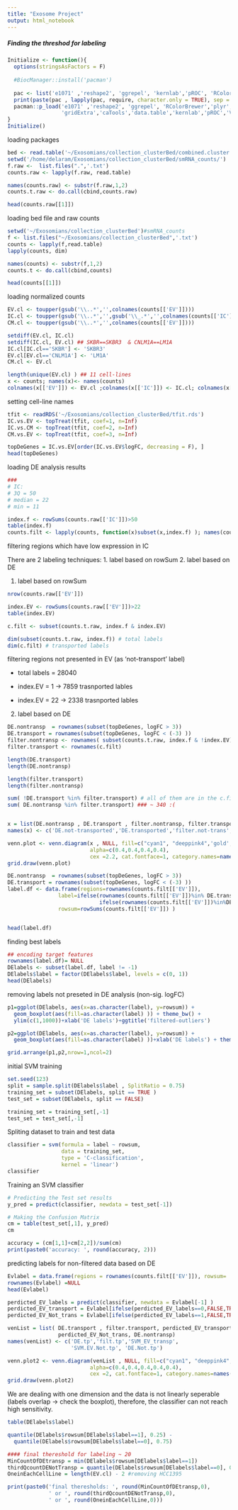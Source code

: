```yaml
---
title: "Exosome Project"
output: html_notebook
---
```

  
  
##### Finding the threshod for labeling  
```r
Initialize <- function(){
  options(stringsAsFactors = F)
  
  #BiocManager::install('pacman')
  
  pac <- list('e1071' ,'reshape2', 'ggrepel', 'kernlab','pROC', 'RColorBrewer','plyr','gridExtra','gridExtra','caTools','data.table','VennDiagram')
  print(paste(pac , lapply(pac, require, character.only = TRUE), sep = ' : '))
  pacman::p_load('e1071' ,'reshape2', 'ggrepel', 'RColorBrewer','plyr','gridExtra',
                 'gridExtra','caTools','data.table','kernlab','pROC','VennDiagram')
}
Initialize()

```
loading packages




```r
bed <- read.table('~/Exosomians/collection_clusterBed/combined.cluster.scoref10.annotated.bed',header = F)
setwd('/home/delaram/Exosomians/collection_clusterBed/smRNA_counts/')
f.raw <-  list.files(".",'.txt')
counts.raw <- lapply(f.raw, read.table)

names(counts.raw) <- substr(f.raw,1,2)
counts.t.raw <- do.call(cbind,counts.raw)

head(counts.raw[[1]])
```
loading bed file and raw counts


```r
setwd('~/Exosomians/collection_clusterBed')#smRNA_counts
f <- list.files("~/Exosomians/collection_clusterBed",'.txt')
counts <- lapply(f,read.table)
lapply(counts, dim)

names(counts) <- substr(f,1,2)
counts.t <- do.call(cbind,counts)

head(counts[[1]])
```
loading normalized counts



```r

EV.cl <- toupper(gsub('\\..*','',colnames(counts[['EV']])))
IC.cl <- toupper(gsub('\\..*','',gsub('\\_.*','',colnames(counts[['IC']]))))
CM.cl <- toupper(gsub('\\..*','',colnames(counts[['EV']])))

setdiff(EV.cl, IC.cl)
setdiff(IC.cl, EV.cl) ## SKBR==SKBR3  & CNLM1A==LM1A
IC.cl[IC.cl=='SKBR'] <- 'SKBR3'
EV.cl[EV.cl=='CNLM1A'] <- 'LM1A' 
CM.cl <- EV.cl

length(unique(EV.cl) ) ## 11 cell-lines
x <- counts; names(x)<- names(counts)
colnames(x[['EV']]) <- EV.cl ;colnames(x[['IC']]) <- IC.cl; colnames(x[['CM']]) <- CM.cl
```
setting cell-line names


```r
tfit <- readRDS('~/Exosomians/collection_clusterBed/tfit.rds')
IC.vs.EV <- topTreat(tfit, coef=1, n=Inf)
IC.vs.CM <- topTreat(tfit, coef=2, n=Inf)
CM.vs.EV <- topTreat(tfit, coef=3, n=Inf)

topDeGenes = IC.vs.EV[order(IC.vs.EV$logFC, decreasing = F), ]
head(topDeGenes)
```
loading DE analysis results

```r
### 
# IC: 
# 3Q = 50
# median = 22 
# min = 11

index.f <- rowSums(counts.raw[['IC']])>50
table(index.f)
counts.filt <- lapply(counts, function(x)subset(x,index.f) ); names(counts.filt) <- names(counts)

```
filtering regions which have low expression in IC



There are 2 labeling techniques:
1. label based on rowSum
2. label based on DE 



1. label based on rowSum 
```r
nrow(counts.raw[['EV']])

index.EV <- rowSums(counts.raw[['EV']])>22
table(index.EV)

c.filt <- subset(counts.t.raw, index.f & index.EV)  

dim(subset(counts.t.raw, index.f)) # total labels
dim(c.filt) # transported labels

```

filtering regions not presented in EV (as 'not-transport' label)

* total labels = 28040

* index.EV = 1 -> 7859 trasnported lables

* index.EV = 22 -> 2338 trasnported lables



2. label based on DE 
```r
DE.nontransp  = rownames(subset(topDeGenes, logFC > 3))
DE.transport = rownames(subset(topDeGenes, logFC < (-3) ))
filter.nontransp <- rownames( subset(counts.t.raw, index.f & !index.EV) )
filter.transport <- rownames(c.filt)

```




```r
length(DE.transport)
length(DE.nontransp)

length(filter.transport)
length(filter.nontransp)
```


```r
sum( !DE.transport %in% filter.transport) # all of them are in the c.filt: logFC<-3 #580
sum( DE.nontransp %in% filter.transport) ### ~ 340 :(


x = list(DE.nontransp , DE.transport , filter.nontransp, filter.transport)
names(x) <- c('DE.not-transported','DE.transported','filter.not-trans','filter.transp')

venn.plot <- venn.diagram(x , NULL, fill=c("cyan1", "deeppink4",'gold','darkblue'),
                          alpha=c(0.4,0.4,0.4,0.4), 
                          cex =2.2, cat.fontface=1, category.names=names(x))
grid.draw(venn.plot)
```





```r

DE.nontransp  = rownames(subset(topDeGenes, logFC > 3))
DE.transport = rownames(subset(topDeGenes, logFC < (-3) ))
label.df <- data.frame(regions=rownames(counts.filt[['EV']]),
                label=ifelse(rownames(counts.filt[['EV']])%in% DE.transport, 1,
                             ifelse(rownames(counts.filt[['EV']])%in%DE.nontransp, 0, -1 )) ,
                rowsum=rowSums(counts.filt[['EV']]) )


head(label.df)
```
finding best labels



```r
## encoding target features
rownames(label.df)= NULL
DElabels <- subset(label.df, label != -1)
DElabels$label = factor(DElabels$label, levels = c(0, 1)) 
head(DElabels)


```
removing labels not preseted in DE analysis (non-sig. logFC)


```r
p1=ggplot(DElabels, aes(x=as.character(label), y=rowsum)) +
  geom_boxplot(aes(fill=as.character(label) )) + theme_bw() +
  ylim(c(1,1000))+xlab('DE labels')+ggtitle('filtered-outliers')

p2=ggplot(DElabels, aes(x=as.character(label), y=rowsum)) +
  geom_boxplot(aes(fill=as.character(label) ))+xlab('DE labels') + theme_bw()

grid.arrange(p1,p2,nrow=1,ncol=2)

```








############################### initial SVM training 
```r
set.seed(123) 
split = sample.split(DElabels$label , SplitRatio = 0.75) 
training_set = subset(DElabels, split == TRUE ) 
test_set = subset(DElabels, split == FALSE) 

training_set = training_set[,-1]
test_set = test_set[,-1]

```
Spliting dataset to train and test data 


```r

classifier = svm(formula = label ~ rowsum, 
                 data = training_set, 
                 type = 'C-classification', 
                 kernel = 'linear') 
classifier

```
Training an SVM classifier

```r
# Predicting the Test set results 
y_pred = predict(classifier, newdata = test_set[-1])

# Making the Confusion Matrix 
cm = table(test_set[,1], y_pred)
cm

accuracy = (cm[1,1]+cm[2,2])/sum(cm)
print(paste0('accuracy: ', round(accuracy, 2)))
```

predicting labels for non-filtered data based on DE

```r
Evlabel = data.frame(regions = rownames(counts.filt[['EV']]), rowsum=  rowSums(counts.filt[['EV']]))
rownames(Evlabel) =NULL
head(Evlabel)

perdicted_EV_labels = predict(classifier, newdata = Evlabel[-1] )
perdicted_EV_transport = Evlabel[ifelse(perdicted_EV_labels==0,FALSE,TRUE),]$regions
perdicted_EV_Not_trans = Evlabel[ifelse(perdicted_EV_labels==1,FALSE,TRUE),]$regions

```


```r
venList = list( DE.transport , filter.transport, perdicted_EV_transport,
                perdicted_EV_Not_trans, DE.nontransp)
names(venList) <- c('DE.tp','filt.tp','SVM_EV_transp',
                    'SVM.EV.Not.tp', 'DE.Not.tp')

venn.plot2 <- venn.diagram(venList , NULL, fill=c("cyan1", "deeppink4",'darkblue','gold','grey'),
                          alpha=c(0.4,0.4,0.4,0.4,0.4), 
                          cex =2, cat.fontface=1, category.names=names(venList))
grid.draw(venn.plot2)

```

We are dealing with one dimension and the data is not linearly seperable (labels overlap -> check the boxplot), therefore, the classifier can not reach high sensitivity.




```r

table(DElabels$label)

quantile(DElabels$rowsum[DElabels$label==1], 0.25) -
  quantile(DElabels$rowsum[DElabels$label==0], 0.75)

#### final thereshold for labeling ~ 20 
MinCountOfDEtransp = min(DElabels$rowsum[DElabels$label==1]) 
thirdQcountDENotTransp = quantile(DElabels$rowsum[DElabels$label==0], 0.75)
OneinEachCellLine = length(EV.cl) - 2 #removing HCC1395

print(paste0('final theresholds: ', round(MinCountOfDEtransp,0), 
             ' or ', round(thirdQcountDENotTransp,0), 
             ' or ', round(OneinEachCellLine,0)))
```






